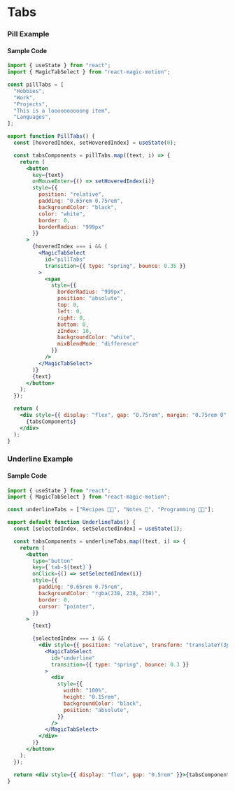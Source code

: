 
# Tabs

### Pill Example

<PillTabs />

#### Sample Code

```jsx filename="Pill Tabs" copy showLineNumbers
import { useState } from "react";
import { MagicTabSelect } from "react-magic-motion";

const pillTabs = [
  "Hobbies",
  "Work",
  "Projects",
  "This is a loooooooooong item",
  "Languages",
];

export function PillTabs() {
  const [hoveredIndex, setHoveredIndex] = useState(0);

  const tabsComponents = pillTabs.map((text, i) => {
    return (
      <button
        key={text}
        onMouseEnter={() => setHoveredIndex(i)}
        style={{
          position: "relative",
          padding: "0.65rem 0.75rem",
          backgroundColor: "black",
          color: "white",
          border: 0,
          borderRadius: "999px"
        }}
      >
        {hoveredIndex === i && (
          <MagicTabSelect
            id="pillTabs"
            transition={{ type: "spring", bounce: 0.35 }}
          >
            <span
              style={{
                borderRadius: "999px",
                position: "absolute",
                top: 0,
                left: 0,
                right: 0,
                bottom: 0,
                zIndex: 10,
                backgroundColor: "white",
                mixBlendMode: "difference"
              }}
            />
          </MagicTabSelect>
        )}
        {text}
      </button>
    );
  });

  return (
    <div style={{ display: "flex", gap: "0.75rem", margin: "0.75rem 0" }}>
      {tabsComponents}
    </div>
  );
}
```


### Underline Example

<UnderlineTabs />

#### Sample Code

```jsx filename="Underline Tabs" copy showLineNumbers
import { useState } from "react";
import { MagicTabSelect } from "react-magic-motion";

const underlineTabs = ["Recipes 🧑‍🍳", "Notes 📝", "Programming 🧑‍💻"];

export default function UnderlineTabs() {
  const [selectedIndex, setSelectedIndex] = useState(1);

  const tabsComponents = underlineTabs.map((text, i) => {
    return (
      <button
        type="button"
        key={`tab-${text}`}
        onClick={() => setSelectedIndex(i)}
        style={{
          padding: "0.65rem 0.75rem",
          backgroundColor: "rgba(238, 238, 238)",
          border: 0,
          cursor: "pointer",
        }}
      >
        {text}

        {selectedIndex === i && (
          <div style={{ position: "relative", transform: "translateY(3px)" }}>
            <MagicTabSelect
              id="underline"
              transition={{ type: "spring", bounce: 0.3 }}
            >
              <div
                style={{
                  width: "100%",
                  height: "0.15rem",
                  backgroundColor: "black",
                  position: "absolute",
                }}
              />
            </MagicTabSelect>
          </div>
        )}
      </button>
    );
  });

  return <div style={{ display: "flex", gap: "0.5rem" }}>{tabsComponents}</div>;
}
```

